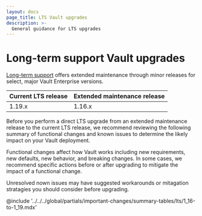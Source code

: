 ```yaml
---
layout: docs
page_title: LTS Vault upgrades
description: >-
  General guidance for LTS upgrades
---
```


# Long-term support Vault upgrades

[Long-term support](/vault/docs/enterprise/) offers extended maintenance through
minor releases for select, major Vault Enterprise versions.

Current LTS release | Extended maintenance release
------------------- | ----------------------------
1.19.x              | 1.16.x

Before you perform a direct LTS upgrade from an extended maintenance release to
the current LTS release, we recommend reviewing the following summary of
functional changes and known issues to determine the likely impact on your Vault
deployment.

Functional changes affect how Vault works including new requirements, new
defaults, new behavior, and breaking changes. In some cases, we recommend specific
actions before or after upgrading to mitigate the impact of a functional change.

Unresolved nown issues may have suggested workarounds or mitagation stratagies
you should consider before upgrading.

@include '../../../global/partials/important-changes/summary-tables/lts/1_16-to-1_19.mdx'
